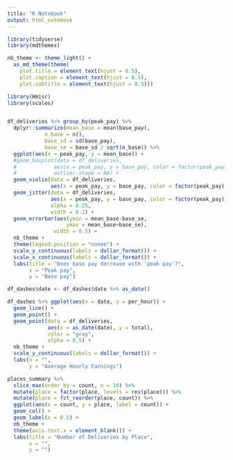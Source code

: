 ```yaml
---
title: "R Notebook"
output: html_notebook
---
```



```r
library(tidyverse)
library(mdthemes)

nb_theme <- theme_light() +
  as_md_theme(theme(
    plot.title = element_text(hjust = 0.5),
    plot.caption = element_text(hjust = 0.5),
    plot.subtitle = element_text(hjust = 0.5)))
```


```r
library(Hmisc)
library(scales)


df_deliveries %>% group_by(peak_pay) %>% 
  dplyr::summarize(mean_base = mean(base_pay),
            n_base = n(),
            base_sd = sd(base_pay),
            base_se = base_sd / sqrt(n_base)) %>%
  ggplot(aes(x = peak_pay, y = mean_base)) +
  #geom_boxplot(data = df_deliveries,
  #            aes(x = peak_pay, y = base_pay, color = factor(peak_pay)),
  #            outlier.shape = NA) +
  geom_violin(data = df_deliveries,
              aes(x = peak_pay, y = base_pay, color = factor(peak_pay))) +
  geom_jitter(data = df_deliveries,
              aes(x = peak_pay, y = base_pay, color = factor(peak_pay)),
              alpha = 0.25,
              width = 0.2) +
  geom_errorbar(aes(ymin = mean_base-base_se,
                   ymax = mean_base+base_se),
               width = 0.5) +
  nb_theme +
  theme(legend.position = "nonee") +
  scale_y_continuous(labels = dollar_format()) +
  scale_x_continuous(labels = dollar_format()) +
  labs(title = "Does base pay decrease with 'peak pay'?",
       x = "Peak pay",
       y = "Base pay")
```

```r
df_dashes$date <- df_dashes$date %>% as_date()

df_dashes %>% ggplot(aes(x = date, y = per_hour)) +
  geom_line() +
  geom_point() +
  geom_point(data = df_deliveries,
             aes(x = as_date(date), y = total),
             color = "gray",
             alpha = 0.5) +
  nb_theme +
  scale_y_continuous(labels = dollar_format()) +
  labs(x = "",
       y = "Average Hourly Earnings")
```
```r
places_summary %>%
  slice_max(order_by = count, n = 10) %>% 
  mutate(place = factor(place, levels = rev(place))) %>%
  mutate(place = fct_reorder(place, count)) %>%
  ggplot(aes(x = count, y = place, label = count)) +
  geom_col() +
  geom_label(x = 0.5) +
  nb_theme +
  theme(axis.text.x = element_blank()) +
  labs(title = "Number of Deliveries by Place",
       x = "",
       y = "")
```

